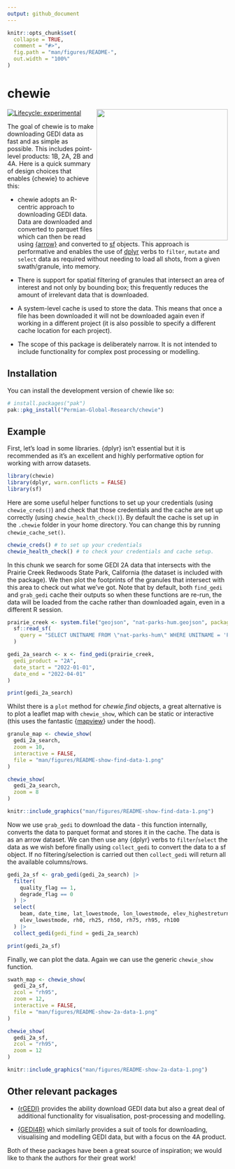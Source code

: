 ```yaml
---
output: github_document
---
```


<!-- README.md is generated from README.Rmd. Please edit that file -->

```r
knitr::opts_chunk$set(
  collapse = TRUE,
  comment = "#>",
  fig.path = "man/figures/README-",
  out.width = "100%"
)
```

# chewie 

<img src="man/figures/chewie-hex.png"  align="right" height="300" style="float:right; height:300px;">

<!-- badges: start -->
[![Lifecycle: experimental](https://img.shields.io/badge/lifecycle-experimental-orange.svg)](https://lifecycle.r-lib.org/articles/stages.html#experimental)
<!-- badges: end -->

The goal of chewie is to make downloading GEDI data as fast and as simple as 
possible. This includes point-level products: 1B, 2A, 2B and 4A.
Here is a quick summary of design choices that enables {chewie} to 
achieve this:

- chewie adopts an R-centric approach to downloading GEDI data. Data are 
  downloaded and converted to parquet files which can then be read using 
  [{arrow}](https://arrow.apache.org/docs/r/index.html) and converted to 
  [sf](https://r-spatial.github.io/sf/) objects. This approach is performative 
  and enables the use of [dplyr](https://dplyr.tidyverse.org/) verbs to `filter`, 
  `mutate` and `select` data as required without needing to load all shots, from
  a given swath/granule, into memory.

-  There is support for spatial filtering of granules that intersect an area of 
  interest and not only by bounding box; this frequently reduces the amount 
  of irrelevant data that is downloaded.

- A system-level cache is used to store the data. This means that once a file
  has been downloaded it will not be downloaded again even if working in a 
  different project (it is also possible to specify a different cache location 
  for each project).

- The scope of this package is deliberately narrow. It is not intended to include 
  functionality for complex post processing or modelling.


## Installation

You can install the development version of chewie like so:

```r
# install.packages("pak")
pak::pkg_install("Permian-Global-Research/chewie")
```

## Example

First, let's load in some libraries. {dplyr} isn't essential but it is 
recommended as it's an excellent and highly performative option for working with 
arrow datasets.

```r
library(chewie)
library(dplyr, warn.conflicts = FALSE)
library(sf)
```

Here are some useful helper functions to set up your credentials (using 
`chewie_creds()`) and check that those credentials and the cache are set up 
correctly (using `chewie_health_check()`). By default the cache is set up in the 
`.chewie` folder in your home directory. You can change this by running 
`chewie_cache_set()`.

```r
chewie_creds() # to set up your credentials
chewie_health_check() # to check your credentials and cache setup.
```

In this chunk we search for some GEDI 2A data that intersects with the Prairie
Creek Redwoods State Park, California (the dataset is included with the package). 
We then plot the footprints of the granules that intersect with this area to 
check out what we've got. Note that by default, both `find_gedi` and `grab_gedi` 
cache their outputs so when these functions are re-run, the data will be loaded 
from the cache rather than downloaded again, even in a different R session.

```r
prairie_creek <- system.file("geojson", "nat-parks-hum.geojson", package = "chewie") |>
  sf::read_sf(
    query = "SELECT UNITNAME FROM \"nat-parks-hum\" WHERE UNITNAME = 'Prairie Creek Redwoods SP'"
  )

gedi_2a_search <- x <- find_gedi(prairie_creek,
  gedi_product = "2A",
  date_start = "2022-01-01",
  date_end = "2022-04-01"
)

print(gedi_2a_search)
```

Whilst there is a `plot` method for *chewie.find* objects, a great alternative 
is to plot a leaflet map with `chewie_show`, which can be static or 
interactive (this uses the fantastic {[mapview](https://r-spatial.github.io/mapview/)} 
under the hood).
```r
granule_map <- chewie_show(
  gedi_2a_search,
  zoom = 10,
  interactive = FALSE,
  file = "man/figures/README-show-find-data-1.png"
)
```
```r
chewie_show(
  gedi_2a_search,
  zoom = 8
)
```
```r
knitr::include_graphics("man/figures/README-show-find-data-1.png")
```

Now we use `grab_gedi` to download the data - this function internally, converts
the data to parquet format and stores it in the cache. The data is as an arrow
dataset. We can then use any {dplyr} verbs to `filter`/`select` the data as we wish 
before finally using `collect_gedi` to convert the data to a sf object. If no
filtering/selection is carried out then `collect_gedi` will return all the 
available columns/rows.

```r
gedi_2a_sf <- grab_gedi(gedi_2a_search) |>
  filter(
    quality_flag == 1,
    degrade_flag == 0
  ) |>
  select(
    beam, date_time, lat_lowestmode, lon_lowestmode, elev_highestreturn,
    elev_lowestmode, rh0, rh25, rh50, rh75, rh95, rh100
  ) |>
  collect_gedi(gedi_find = gedi_2a_search)

print(gedi_2a_sf)
```

Finally, we can plot the data. Again we can use the generic `chewie_show` 
function.

```r
swath_map <- chewie_show(
  gedi_2a_sf,
  zcol = "rh95",
  zoom = 12,
  interactive = FALSE,
  file = "man/figures/README-show-2a-data-1.png"
)
```
```r
chewie_show(
  gedi_2a_sf,
  zcol = "rh95",
  zoom = 12
)
```
```r
knitr::include_graphics("man/figures/README-show-2a-data-1.png")
```


## Other relevant packages
- [{rGEDI}](https://github.com/carlos-alberto-silva/rGEDI) provides the ability
download GEDI data but also a great deal of additional functionality for 
visualisation, post-processing and modelling.

- [{GEDI4R}](https://github.com/VangiElia/GEDI4R) which similarly provides a 
suit of tools for downloading, visualising and modelling GEDI data, but with a
focus on the 4A product.

Both of these packages have been a great source of inspiration;
we would like to thank the authors for their great work! 